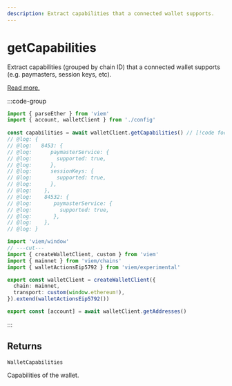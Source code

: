 ```yaml
---
description: Extract capabilities that a connected wallet supports.
---
```


# getCapabilities

Extract capabilities (grouped by chain ID) that a connected wallet supports (e.g. paymasters, session keys, etc).

[Read more.](https://github.com/ethereum/EIPs/blob/1d759f24e6552a516091bb1fe3361d9ca44d085c/EIPS/eip-5792.md#wallet_getcapabilities)

:::code-group

```ts twoslash [example.ts]
import { parseEther } from 'viem'
import { account, walletClient } from './config'
 
const capabilities = await walletClient.getCapabilities() // [!code focus:99]
// @log: {
// @log:   8453: {
// @log:      paymasterService: {
// @log:        supported: true,
// @log:      },
// @log:      sessionKeys: {
// @log:        supported: true,
// @log:      },
// @log:    },
// @log:    84532: {
// @log:       paymasterService: {
// @log:         supported: true,
// @log:       },
// @log:    },
// @log: }
```

```ts twoslash [config.ts] filename="config.ts"
import 'viem/window'
// ---cut---
import { createWalletClient, custom } from 'viem'
import { mainnet } from 'viem/chains'
import { walletActionsEip5792 } from 'viem/experimental'

export const walletClient = createWalletClient({
  chain: mainnet,
  transport: custom(window.ethereum!),
}).extend(walletActionsEip5792())

export const [account] = await walletClient.getAddresses()
```

:::

## Returns

`WalletCapabilities`

Capabilities of the wallet.

